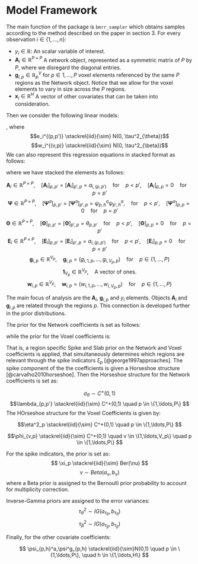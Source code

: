 # Model Framework {#modelFramework}

The main function of the package is `bmrr_sampler` which obtains samples 
according to the method described on the paper in section 3. For every 
observation $i \in \{1,\ldots,n\}$:

  * $y_i          \in \mathbb{R}$: An scalar variable of interest.
  * $\mathbf{A}_i \in \mathbb{R}^{P \times P}$ A network object, represented as 
    a symmetric matrix of $P$ by $P$, where we  disregard the diagonal entries.
  * $\mathbf{g}_{i,p} \in \mathbb{R}^V_p$ for $p \in {1,\ldots,P}$ voxel 
    elements referenced by the same $P$ regions as the Network object. Notice 
    that we allow for the voxel elements to vary in size across the $P$ regions.
  * $\mathbf{x}_i \in \mathbb{R}^H$ A vector of other covariates that can be 
    taken into consideration.
    
Then we consider the following linear models:

\begin{equation}
a_{i,(p,p)} = \sum_{h=1}^H \psi^a_{p,h}\psi^a_{p',h} x_{i,h} + \theta_{p,p'}y_i + e_i^{(p,p') \quad p < p'} (\#eq:scalarNetworkEquation)
\end{equation}

\begin{equation}
g_{i,(v,p)} = \sum_{h=1}^H \psi^g_{p,h}\psi^a_{p',h} x_{i,h} + \beta_{v,p}y_i + w_i^{(p,p')} \quad {p\in{1<\ldots,P}, \quad v\in{1,\ldots,V_p}} 
(\#eq:scalarVoxelkEquation)
\end{equation}

, where 
$$e_i^{(p,p')} \stackrel{iid}{\sim} N(0, \tau^2_{\theta})$$
$$w_i^{(v,p)} \stackrel{iid}{\sim} N(0, \tau^2_{\beta})$$
We can also represent this regression equations in stacked format as follows:
\begin{equation}
\mathbf{A}_i = \sum_{h=1}^H \mathbf{\Psi}^a_{p,h} x_{i,h} + \mathbf{\Theta}y_i + E_i (\#eq:stackedNetworkEquation)
\end{equation}
\begin{equation}
\mathbf{g}_{i,p} = \sum_{h=1}^H \mathbf{1}_{V_p} \psi^g_{h,p} x_{i,h} + \mathbf{\beta}_p y_i + \mathbf{w}_{i,p} (\#eq:stackedVoxelEquation)
\end{equation}

where we have stacked the elements as follows:

$$ \mathbf{A}_i \in \mathbb{R}^{P \times P}, \quad [\mathbf{A}_i]_{p,p'}=[\mathbf{A}_i]_{p',p}=a_{i,(p,p')} \quad \text{for} \quad p < p', \quad  [\mathbf{A}_i]_{p,p} = 0 \quad \text{for} \quad p = p'$$
$$ \mathbf{\Psi} \in \mathbb{R}^{P \times P}, \quad [\mathbf{\Psi}^a]_{p,p'} = [\mathbf{\Psi}^a]_{p',p} = \psi_{p,h}^a \psi_{p',h}^a, \quad \text{for} \quad p < p', \quad  [\mathbf{\Psi}^a]_{p,p} = 0 \quad \text{for} \quad p = p' $$

$$ \mathbf{\Theta} \in \mathbb{R}^{P \times P}, \quad [\mathbf{\Theta}]_{p,p'} = [\mathbf{\Theta}]_{p',p} = \theta_{p,p'} \quad \text{for} \quad p < p', \quad [\mathbf{\Theta}]_{p,p} = 0 \quad \text{for} \quad p = p' $$
$$ \mathbf{E}_i \in \mathbb{R}^{P \times P}, \quad [\mathbf{E}_i]_{p,p'}=[\mathbf{E}_i]_{p',p}=a_{i,(p,p')} \quad \text{for} \quad p < p', \quad  [\mathbf{E}_i]_{p,p} = 0 \quad \text{for} \quad p = p' $$
$$ \mathbf{g}_{i,p} \in \mathbb{R}^{V_p}, \quad \mathbf{g}_{i,p}=(g_{i,1,p},\ldots,g_{i,V_p,p}) \quad \text{for} \quad p \in \{1,\ldots,P\}$$
$$ \mathbf{1}_{V_p} \in \mathbb{R}^{V_p}, \quad \text{A vector of ones.}$$
$$ \mathbf{w}_{i,p} \in \mathbb{R}^{V_p}, \quad \mathbf{w}_{i,p}=(w_{i,1,p},\ldots,w_{i,V_p,p}) \quad \text{for} \quad p \in \{1,\ldots,P\}$$

The main focus of analysis are the $\mathbf{A}_i$, $\mathbf{g}_{i,p}$ and $y_i$ elements. Objects $\mathbf{A}_i$ and $\mathbf{g}_{i,p}$ are related through the regions $p$. This connection is developed further in the prior distributions.

The prior for the Network coefficients is set as follows:

\begin{equation}
\theta_{p,p'}| \lambda_{p,p'},\tau^2_\theta,\sigma_\theta,\xi_p,\xi_{p'} \stackrel{ind.}{\sim} \xi_p \xi_{p'}N(0, \tau^2_\theta \sigma^2_\theta \lambda^2_{p,p'}) + (1-\xi_p \xi_{p'}) \delta_0 \quad p < p')
(\#eq:networkPrior)
\end{equation}

while the prior for the Voxel coefficients is:

\begin{equation}
\mathbf{\beta}_{v,p}|\phi^2_{v,p},\eta_p^2,\tau^2_\beta, \xi_p \stackrel{ind.}{\sim} \xi_p N(0, \tau^2_\beta \eta_p^2 \phi^2_{v,p}) \mathbf{\gamma}_p + (1-\xi_p ) \delta_0  \quad v \in \{1,\ldots,V_p\} \quad p \in \{1,\ldots,P\}
(\#eq:voxelkPrior)
\end{equation}

That is, a region specific Spike and Slab  prior on the Network and Voxel coefficients is applied, that simultaneously determines
which regions are relevant through the spike indicators $\xi_p$ [@george1997approaches]. The spike component of the the coefficients is given a Horseshoe structure [@carvalho2010horseshoe]. Then the Horseshoe structure for the Network coefficients is set as:

$$\sigma_\theta \sim C^+(0,1) $$
$$\lambda_{p,p'} \stackrel{iid}{\sim} C^+(0,1) \quad p \in \{1,\ldots,P\} $$
The HOrseshoe structure for the Voxel Coefficients is given by:


$$\eta^2_p \stackrel{iid}{\sim} C^+(0,1) \quad p \in \{1,\ldots,P\} $$

$$\phi_{v,p} \stackrel{iid}{\sim} C^+(0,1) \quad v \in \{1,\ldots,V_p\} \quad p \in \{1,\ldots,P\} $$

For the spike indicators, the prior is set as:
$$  \xi_p \stackrel{iid}{\sim} Ber(\nu) $$
$$ \nu \sim Beta(a_\nu, b_\nu) $$
where a Beta prior is assigned to the Bernoulli prior probability to account for multiplicity correction.

Inverse-Gamma priors are assigned to the error variances:
$$ \tau^2_\theta \sim IG(a_{\tau_\theta}, b_{\tau_\theta}) $$
$$ \tau^2_\beta \sim IG(a_{\tau_\beta}, b_{\tau_\beta}) $$

Finally, for the other covariate coefficients:

$$ \psi_{p,h}^a,\psi^g_{p,h} \stackrel{iid}{\sim}N(0,1) \quad p \in \{1,\ldots,P\}, \quad h \in \{1,\ldots,H\} $$
